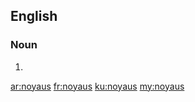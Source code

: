 ==English==

===Noun===
{{head|en|plural}}

# {{plural of|noyau|lang=en}}

[[ar:noyaus]]
[[fr:noyaus]]
[[ku:noyaus]]
[[my:noyaus]]